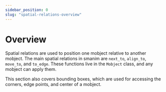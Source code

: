 ```yaml
---
sidebar_position: 0
slug: "spatial-relations-overview"
---
```


# Overview

Spatial relations are used to position one mobject relative to another mobject.
The main spatial relations in smanim are `next_to`, `align_to`, `move_to`, and `to_edge`.
These functions live in the `Mobject` class, and any mobject can apply them.

This section also covers bounding boxes, which are used for accessing the corners, edge points, and center of a mobject.
